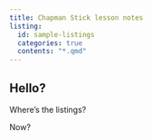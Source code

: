 ```yaml
---
title: Chapman Stick lesson notes
listing: 
  id: sample-listings
  categories: true
  contents: "*.qmd"
---
```


## Hello?

Where's the listings?

::: {#sample-listings}
:::

Now?


